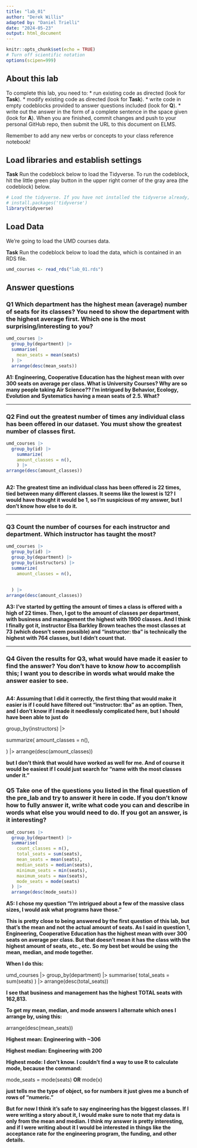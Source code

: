 ```yaml
---
title: "lab_01"
author: "Derek Willis"
adapted by: "Daniel Trielli"
date: "2024-05-23"
output: html_document
---
```


```r
knitr::opts_chunk$set(echo = TRUE)
# Turn off scientific notation
options(scipen=999)
```

## About this lab

To complete this lab, you need to: \* run existing code as directed (look for **Task**). \* modify existing code as directed (look for **Task**). \* write code in empty codeblocks provided to answer questions included (look for **Q**). \* write out the answer in the form of a complete sentence in the space given (look for **A**). When you are finished, commit changes and push to your personal GitHub repo, then submit the URL to this document on ELMS.

Remember to add any new verbs or concepts to your class reference notebook!

## Load libraries and establish settings

**Task** Run the codeblock below to load the Tidyverse. To run the codeblock, hit the little green play button in the upper right corner of the gray area (the codeblock) below.

```r
# Load the tidyverse. If you have not installed the tidyverse already, remove the # from the next line and run it first.  
# install.packages('tidyverse')
library(tidyverse)
```

## Load Data

We're going to load the UMD courses data.

**Task** Run the codeblock below to load the data, which is contained in an RDS file.

```r
umd_courses <- read_rds("lab_01.rds")
```

## Answer questions

### **Q1** Which department has the highest mean (average) number of seats for its classes? You need to show the department with the highest average first. Which one is the most surprising/interesting to you?

```r
umd_courses |>
  group_by(department) |>
  summarise(
    mean_seats = mean(seats)
  ) |>
  arrange(desc(mean_seats))
```

**A1: Engineering, Cooperative Education has the highest mean with over 300 seats on average per class. What is University Courses? Why are so many people taking Air Science?? I'm intrigued by Behavior, Ecology, Evolution and Systematics having a mean seats of 2.5. What?**

------------------------------------------------------------------------

### **Q2** Find out the greatest number of times any individual class has been offered in our dataset. You must show the greatest number of classes first.

```r
umd_courses |>
  group_by(id) |>
    summarize(
    amount_classes = n(),
    ) |>
arrange(desc(amount_classes))
    

```

**A2: The greatest time an individual class has been offered is 22 times, tied between many different classes. It seems like the lowest is 12? I would have thought it would be 1, so I'm suspicious of my answer, but I don't know how else to do it.**

------------------------------------------------------------------------

### **Q3** Count the number of courses for each instructor and department. Which instructor has taught the most?

```r
umd_courses |>
  group_by(id) |>
  group_by(department) |>
  group_by(instructors) |>
  summarize(
    amount_classes = n(),
    
    
  ) |>
arrange(desc(amount_classes))

```

**A3: I've started by getting the amount of times a class is offered with a high of 22 times. Then, I got to the amount of classes per department, with business and management the highest with 1900 classes. And I think I finally got it, instructor Elsa Barkley Brown teaches the most classes at 73 (which doesn't seem possible) and "instructor: tba" is technically the highest with 764 classes, but I didn't count that.**

------------------------------------------------------------------------

### **Q4** Given the results for Q3, what would have made it easier to find the answer? You don't have to know *how* to accomplish this; I want you to describe in words what would make the answer easier to see.

```r

```

**A4: Assuming that I did it correctly, the first thing that would make it easier is if I could have filtered out "instructor: tba" as an option. Then, and I don't know if I made it needlessly complicated here, but I should have been able to just do**

group_by(instructors) \|\>

summarize( amount_classes = n(),

) \|\> arrange(desc(amount_classes))

**but I don't think that would have worked as well for me. And of course it would be easiest if I could just search for "name with the most classes under it."**

### **Q5** Take one of the questions you listed in the final question of the pre_lab and try to answer it here in code. If you don't know how to fully answer it, write what code you can and describe in words what else you would need to do. If you got an answer, is it interesting?

```r
umd_courses |>
  group_by(department) |>
  summarise(
    count_classes = n(),
    total_seats = sum(seats),
    mean_seats = mean(seats),
    median_seats = median(seats),
    minimum_seats = min(seats),
    maximum_seats = max(seats),
    mode_seats = mode(seats)
  ) |>
  arrange(desc(mode_seats))
```

**A5: I chose my question "**I'm intrigued about a few of the massive class sizes, I would ask what programs have those.**"**

**This is pretty close to being answered by the first question of this lab, but that's the mean and not the actual amount of seats. As I said in question 1, Engineering, Cooperative Education has the highest mean with over 300 seats on average per class. But that doesn't mean it has the class with the highest amount of seats, etc., etc. So my best bet would be using the mean, median, and mode together.**

**When I do this:**

umd_courses \|\> group_by(department) \|\> summarise( total_seats = sum(seats) ) \|\> arrange(desc(total_seats))

**I see that business and management has the highest TOTAL seats with 162,813.**

**To get my mean, median, and mode answers I alternate which ones I arrange by, using this:**

arrange(desc(mean_seats))

**Highest mean: Engineering with \~306**

**Highest median: Engineering with 200**

**Highest mode: I don't know. I couldn't find a way to use R to calculate mode, because the command:**

mode_seats = mode(seats) **OR** mode(x)

**just tells me the type of object, so for numbers it just gives me a bunch of rows of "numeric."**

**But for now I think it's safe to say engineering has the biggest classes. If I were writing a story about it, I would make sure to note that my data is only from the mean and median. I think my answer is pretty interesting, and if I were writing about it I would be interested in things like the acceptance rate for the engineering program, the funding, and other details.**
